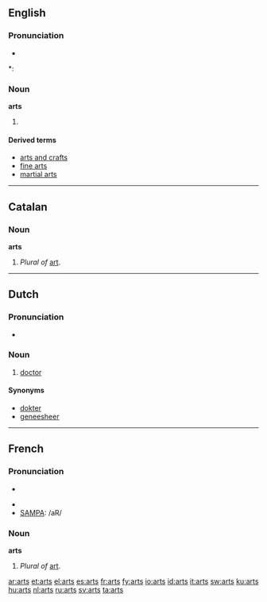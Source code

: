 ==English==

===Pronunciation===
* {{audio|en-us-arts.ogg|Audio (US)}}

*: {{rhymes|ɑː(r)ts}}

===Noun===
'''arts'''

# {{plural of|[[art]]}}

====Derived terms====
* [[arts and crafts]]
* [[fine arts]]
* [[martial arts]]

----

==Catalan==

===Noun===
'''arts''' {{f}} {{p}}

# ''Plural of'' [[art]].

----

==Dutch==

===Pronunciation===
* {{audio|Nl-arts.ogg|audio}}

===Noun===
{{nl-noun|g1=m|g2=f|artsen|artsje}}

# [[doctor]]

====Synonyms====
* [[dokter]]
* [[geneesheer]]

----

==French==

===Pronunciation===
* {{audio|en-us-arts.ogg|Audio (US)}}

* {{IPA|/aʁ/}}
* [[w:SAMPA|SAMPA]]: /aR/

===Noun===
'''arts''' {{m}} {{p}}

# ''Plural of'' [[art]].

[[ar:arts]]
[[et:arts]]
[[el:arts]]
[[es:arts]]
[[fr:arts]]
[[fy:arts]]
[[io:arts]]
[[id:arts]]
[[it:arts]]
[[sw:arts]]
[[ku:arts]]
[[hu:arts]]
[[nl:arts]]
[[ru:arts]]
[[sv:arts]]
[[ta:arts]]
